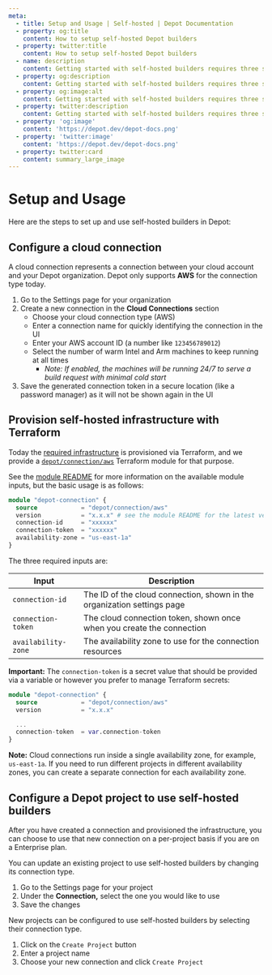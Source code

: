 ```yaml
---
meta:
  - title: Setup and Usage | Self-hosted | Depot Documentation
  - property: og:title
    content: How to setup self-hosted Depot builders
  - property: twitter:title
    content: How to setup self-hosted Depot builders
  - name: description
    content: Getting started with self-hosted builders requires three steps, configuring a connection, provisioning Depot resources, and connecting a project.
  - property: og:description
    content: Getting started with self-hosted builders requires three steps, configuring a connection, provisioning Depot resources, and connecting a project.
  - property: og:image:alt
    content: Getting started with self-hosted builders requires three steps, configuring a connection, provisioning Depot resources, and connecting a project.
  - property: twitter:description
    content: Getting started with self-hosted builders requires three steps, configuring a connection, provisioning Depot resources, and connecting a project.
  - property: 'og:image'
    content: 'https://depot.dev/depot-docs.png'
  - property: 'twitter:image'
    content: 'https://depot.dev/depot-docs.png'
  - property: twitter:card
    content: summary_large_image
---
```


# Setup and Usage

Here are the steps to set up and use self-hosted builders in Depot:

## Configure a cloud connection

A cloud connection represents a connection between your cloud account and your Depot organization. Depot only supports **AWS** for the connection type today.

1. Go to the Settings page for your organization
2. Create a new connection in the **Cloud Connections** section
   - Choose your cloud connection type (AWS)
   - Enter a connection name for quickly identifying the connection in the UI
   - Enter your AWS account ID (a number like `123456789012`)
   - Select the number of warm Intel and Arm machines to keep running at all times
     - _Note: If enabled, the machines will be running 24/7 to serve a build request with minimal cold start_
3. Save the generated connection token in a secure location (like a password manager) as it will not be shown again in the UI

## Provision self-hosted infrastructure with Terraform

Today the [required infrastructure](/docs/self-hosted/architecture) is provisioned via Terraform, and we provide a [`depot/connection/aws`](https://registry.terraform.io/modules/depot/connection/aws/latest) Terraform module for that purpose.

See the [module README](https://registry.terraform.io/modules/depot/connection/aws/latest#depotconnectionaws) for more information on the available module inputs, but the basic usage is as follows:

```terraform
module "depot-connection" {
  source            = "depot/connection/aws"
  version           = "x.x.x" # see the module README for the latest version
  connection-id     = "xxxxxx"
  connection-token  = "xxxxxx"
  availability-zone = "us-east-1a"
}
```

The three required inputs are:

| Input               | Description                                                             |
| ------------------- | ----------------------------------------------------------------------- |
| `connection-id`     | The ID of the cloud connection, shown in the organization settings page |
| `connection-token`  | The cloud connection token, shown once when you create the connection   |
| `availability-zone` | The availability zone to use for the connection resources               |

**Important:** The `connection-token` is a secret value that should be provided via a variable or however you prefer to manage Terraform secrets:

```terraform
module "depot-connection" {
  source            = "depot/connection/aws"
  version           = "x.x.x"

  ...
  connection-token  = var.connection-token
}
```

**Note:** Cloud connections run inside a single availability zone, for example, `us-east-1a`. If you need to run different projects in different availability zones, you can create a separate connection for each availability zone.

## Configure a Depot project to use self-hosted builders

After you have created a connection and provisioned the infrastructure, you can choose to use that new connection on a per-project basis if you are on a Enterprise plan.

You can update an existing project to use self-hosted builders by changing its connection type.

1. Go to the Settings page for your project
2. Under the **Connection,** select the one you would like to use
3. Save the changes

New projects can be configured to use self-hosted builders by selecting their connection type.

1. Click on the `Create Project` button
2. Enter a project name
3. Choose your new connection and click `Create Project`
